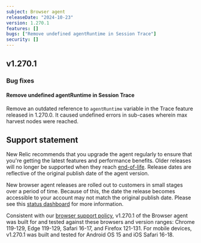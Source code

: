 ```yaml
---
subject: Browser agent
releaseDate: "2024-10-23"
version: 1.270.1
features: []
bugs: ["Remove undefined agentRuntime in Session Trace"]
security: []
---
```


## v1.270.1

### Bug fixes

#### Remove undefined agentRuntime in Session Trace
Remove an outdated reference to `agentRuntime` variable in the Trace feature released in 1.270.0. It caused undefined errors in sub-cases wherein max harvest nodes were reached.

## Support statement

New Relic recommends that you upgrade the agent regularly to ensure that you're getting the latest features and performance benefits. Older releases will no longer be supported when they reach [end-of-life](https://docs.newrelic.com/docs/browser/browser-monitoring/getting-started/browser-agent-eol-policy/). Release dates are reflective of the original publish date of the agent version.

New browser agent releases are rolled out to customers in small stages over a period of time. Because of this, the date the release becomes accessible to your account may not match the original publish date. Please see this [status dashboard](https://newrelic.github.io/newrelic-browser-agent-release/) for more information.

Consistent with our [browser support policy](https://docs.newrelic.com/docs/browser/new-relic-browser/getting-started/compatibility-requirements-browser-monitoring/#browser-types), v1.270.1 of the Browser agent was built for and tested against these browsers and version ranges: Chrome 119-129, Edge 119-129, Safari 16-17, and Firefox 121-131. For mobile devices, v1.270.1 was built and tested for Android OS 15 and iOS Safari 16-18.